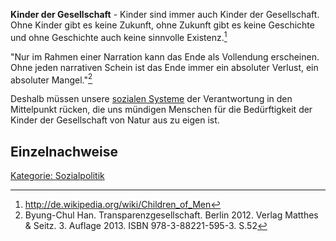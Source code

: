 '''Kinder der Gesellschaft''' - Kinder sind immer auch Kinder der Gesellschaft. Ohne Kinder gibt es keine Zukunft, ohne Zukunft gibt es keine Geschichte und ohne Geschichte auch keine sinnvolle Existenz.<ref>http://de.wikipedia.org/wiki/Children_of_Men</ref>

"Nur im Rahmen einer Narration kann das Ende als Vollendung erscheinen. Ohne jeden narrativen Schein ist das Ende immer ein absoluter Verlust, ein absoluter Mangel."<ref>Byung-Chul Han. Transparenzgesellschaft. Berlin 2012. Verlag Matthes & Seitz. 3. Auflage 2013. ISBN 978-3-88221-595-3. S.52</ref>

Deshalb müssen unsere [[Soziale Systeme|sozialen Systeme]] der Verantwortung in den Mittelpunkt rücken, die uns mündigen Menschen für die Bedürftigkeit der Kinder der Gesellschaft von Natur aus zu eigen ist.

== Einzelnachweise ==
<references />

[[Kategorie: Sozialpolitik]]